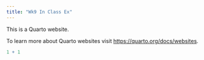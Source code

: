 ```yaml
---
title: "Wk9 In Class Ex"
---
```


This is a Quarto website.

To learn more about Quarto websites visit <https://quarto.org/docs/websites>.

```r
1 + 1
```
